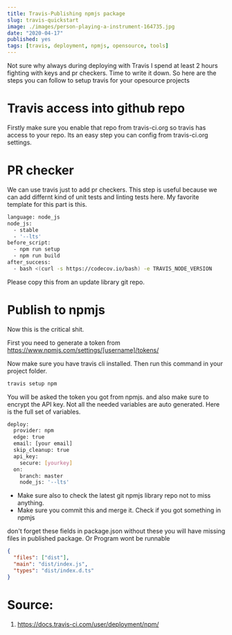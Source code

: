 ```yaml
---
title: Travis-Publishing npmjs package
slug: travis-quickstart
image: ./images/person-playing-a-instrument-164735.jpg
date: "2020-04-17"
published: yes
tags: [travis, deployment, npmjs, opensource, tools]
---
```




Not sure why always during deploying with Travis I spend at least 2 hours fighting with keys and pr checkers. Time to write it down. So here are the steps you can follow to setup travis for your opesource projects

# Travis access into github repo

Firstly make sure you enable that repo from travis-ci.org so travis has access to your repo. Its an easy step you can config from travis-ci.org settings.

# PR checker

We can use travis just to add pr checkers. This step is useful because we can add differnt kind of unit tests and linting tests here. My favorite template for this part is this.

<CodeDivWrapper>

```bash
language: node_js
node_js:
  - stable
  - '--lts'
before_script:
  - npm run setup
  - npm run build
after_success:
  - bash <(curl -s https://codecov.io/bash) -e TRAVIS_NODE_VERSION
```

</CodeDivWrapper>

Please copy this from an update library git repo.

# Publish to npmjs

Now this is the critical shit.

First you need to generate a token from
https://www.npmjs.com/settings/[username]/tokens/

Now make sure you have travis cli installed. Then run this command in your project folder.

<CodeDivWrapper>

```bash
travis setup npm
```

</CodeDivWrapper>

You will be asked the token you got from npmjs. and also make sure to encrypt the API key. Not all the needed variables are auto generated. Here is the full set of variables.

<CodeDivWrapper>

```bash
deploy:
  provider: npm
  edge: true
  email: [your email]
  skip_cleanup: true
  api_key:
    secure: [yourkey]
  on:
    branch: master
    node_js: '--lts'
```

</CodeDivWrapper>

- Make sure also to check the latest git npmjs library repo not to miss anything.
- Make sure you commit this and merge it. Check if you got something in npmjs

don't forget these fields in package.json without these you will have missing files in published package. Or Program wont be runnable

<CodeDivWrapper>

```json
{
  "files": ["dist"],
  "main": "dist/index.js",
  "types": "dist/index.d.ts"
}
```

</CodeDivWrapper>

# Source:

1. https://docs.travis-ci.com/user/deployment/npm/
